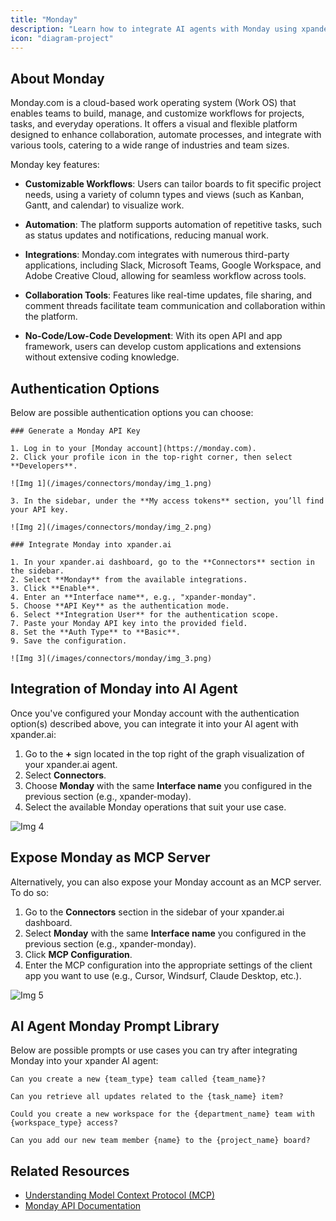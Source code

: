 ```yaml
---
title: "Monday"
description: "Learn how to integrate AI agents with Monday using xpander.ai. Create intelligent workflows that automatically assign tasks, prioritize requests, and resolve issues by embedding AI-driven decision-making directly into your Monday boards."
icon: "diagram-project"
---
```


## About Monday

Monday.com is a cloud-based work operating system (Work OS) that enables teams to build, manage, and customize workflows for projects, tasks, and everyday operations. It offers a visual and flexible platform designed to enhance collaboration, automate processes, and integrate with various tools, catering to a wide range of industries and team sizes.

Monday key features:

- **Customizable Workflows**: Users can tailor boards to fit specific project needs, using a variety of column types and views (such as Kanban, Gantt, and calendar) to visualize work.

- **Automation**: The platform supports automation of repetitive tasks, such as status updates and notifications, reducing manual work.

- **Integrations**: Monday.com integrates with numerous third-party applications, including Slack, Microsoft Teams, Google Workspace, and Adobe Creative Cloud, allowing for seamless workflow across tools.

- **Collaboration Tools**: Features like real-time updates, file sharing, and comment threads facilitate team communication and collaboration within the platform.

- **No-Code/Low-Code Development**: With its open API and app framework, users can develop custom applications and extensions without extensive coding knowledge.


## Authentication Options

Below are possible authentication options you can choose:

<Tabs>

  <Tab title="API Access">

    ### Generate a Monday API Key

    1. Log in to your [Monday account](https://monday.com).  
    2. Click your profile icon in the top-right corner, then select **Developers**.

    ![Img 1](/images/connectors/monday/img_1.png)

    3. In the sidebar, under the **My access tokens** section, you’ll find your API key.

    ![Img 2](/images/connectors/monday/img_2.png)
		
    ### Integrate Monday into xpander.ai

    1. In your xpander.ai dashboard, go to the **Connectors** section in the sidebar.  
    2. Select **Monday** from the available integrations.  
    3. Click **Enable**.  
    4. Enter an **Interface name**, e.g., "xpander-monday".  
    5. Choose **API Key** as the authentication mode.  
    6. Select **Integration User** for the authentication scope.  
    7. Paste your Monday API key into the provided field.  
    8. Set the **Auth Type** to **Basic**.  
    9. Save the configuration.  

    ![Img 3](/images/connectors/monday/img_3.png)

  </Tab>
</Tabs>


## Integration of Monday into AI Agent

Once you've configured your Monday account with the authentication option(s) described above, you can integrate it into your AI agent with xpander.ai:

1. Go to the **+** sign located in the top right of the graph visualization of your xpander.ai agent.  
2. Select **Connectors**.  
3. Choose **Monday** with the same **Interface name** you configured in the previous section (e.g., xpander-moday).  
4. Select the available Monday operations that suit your use case.  

![Img 4](/images/connectors/monday/img_4.png)

## Expose Monday as MCP Server

Alternatively, you can also expose your Monday account as an MCP server. To do so:

1. Go to the **Connectors** section in the sidebar of your xpander.ai dashboard.  
2. Select **Monday** with the same **Interface name** you configured in the previous section (e.g., xpander-monday).  
3. Click **MCP Configuration**.  
4. Enter the MCP configuration into the appropriate settings of the client app you want to use (e.g., Cursor, Windsurf, Claude Desktop, etc.).

![Img 5](/images/connectors/monday/img_5.png)

## AI Agent Monday Prompt Library

Below are possible prompts or use cases you can try after integrating Monday into your xpander AI agent:

```
Can you create a new {team_type} team called {team_name}?
```

````
Can you retrieve all updates related to the {task_name} item?
````

```
Could you create a new workspace for the {department_name} team with {workspace_type} access?
```

```
Can you add our new team member {name} to the {project_name} board?
```

## Related Resources

- [Understanding Model Context Protocol (MCP)](/docs/05-human-interfaces/04-mcp)
- [Monday API Documentation](https://developer.monday.com/api-reference/)